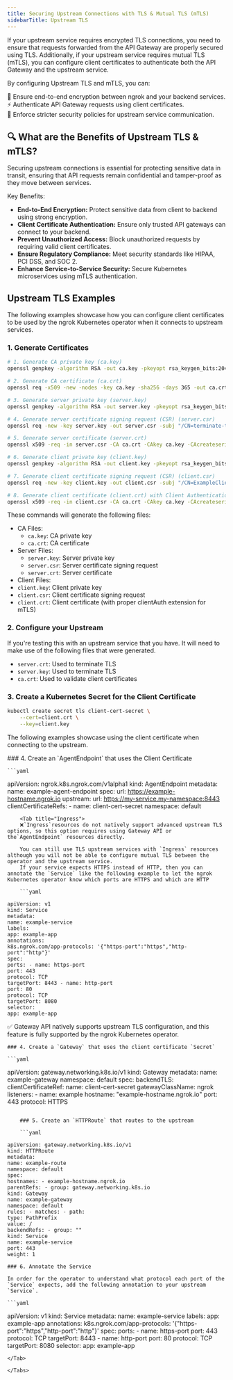 ```yaml
---
title: Securing Upstream Connections with TLS & Mutual TLS (mTLS)
sidebarTitle: Upstream TLS
---
```


If your upstream service requires encrypted TLS connections, you need to ensure that requests forwarded from the API Gateway are properly secured using TLS.
Additionally, if your upstream service requires mutual TLS (mTLS), you can configure client certificates to authenticate both the API Gateway and the upstream service.

By configuring Upstream TLS and mTLS, you can:

🔐 Ensure end-to-end encryption between ngrok and your backend services. <br />
⚡ Authenticate API Gateway requests using client certificates. <br />
🚀 Enforce stricter security policies for upstream service communication. <br />

## 🔍 What are the Benefits of Upstream TLS & mTLS?

Securing upstream connections is essential for protecting sensitive data in transit, ensuring that API requests remain confidential and tamper-proof as they move between services.

Key Benefits:

- **End-to-End Encryption:** Protect sensitive data from client to backend using strong encryption.
- **Client Certificate Authentication:** Ensure only trusted API gateways can connect to your backend.
- **Prevent Unauthorized Access:** Block unauthorized requests by requiring valid client certificates.
- **Ensure Regulatory Compliance:** Meet security standards like HIPAA, PCI DSS, and SOC 2.
- **Enhance Service-to-Service Security:** Secure Kubernetes microservices using mTLS authentication.

## Upstream TLS Examples

The following examples showcase how you can configure client certificates to be used by the ngrok Kubernetes operator when it connects to upstream services.

### 1. Generate Certificates

```bash
# 1. Generate CA private key (ca.key)
openssl genpkey -algorithm RSA -out ca.key -pkeyopt rsa_keygen_bits:2048

# 2. Generate CA certificate (ca.crt)
openssl req -x509 -new -nodes -key ca.key -sha256 -days 365 -out ca.crt -subj "/CN=ExampleCA"

# 3. Generate server private key (server.key)
openssl genpkey -algorithm RSA -out server.key -pkeyopt rsa_keygen_bits:2048

# 4. Generate server certificate signing request (CSR) (server.csr)
openssl req -new -key server.key -out server.csr -subj "/CN=terminate-tls-example.ngrok.app"

# 5. Generate server certificate (server.crt)
openssl x509 -req -in server.csr -CA ca.crt -CAkey ca.key -CAcreateserial -out server.crt -days 365 -sha256

# 6. Generate client private key (client.key)
openssl genpkey -algorithm RSA -out client.key -pkeyopt rsa_keygen_bits:2048

# 7. Generate client certificate signing request (CSR) (client.csr)
openssl req -new -key client.key -out client.csr -subj "/CN=ExampleClient"

# 8. Generate client certificate (client.crt) with Client Authentication
openssl x509 -req -in client.csr -CA ca.crt -CAkey ca.key -CAcreateserial -out client.crt -days 365 -sha256 -extfile <(printf "extendedKeyUsage = clientAuth")
```

These commands will generate the following files:

- CA Files:
  - `ca.key`: CA private key
  - `ca.crt`: CA certificate
- Server Files:
  - `server.key`: Server private key
  - `server.csr`: Server certificate signing request
  - `server.crt`: Server certificate
- Client Files:
- `client.key`: Client private key
- `client.csr`: Client certificate signing request
- `client.crt`: Client certificate (with proper clientAuth extension for mTLS)

### 2. Configure your Upstream

If you're testing this with an upstream service that you have. It will need to make use of the following files that were generated.

- `server.crt`: Used to terminate TLS
- `server.key`: Used to terminate TLS
- `ca.crt`: Used to validate client certificates

### 3. Create a Kubernetes Secret for the Client Certificate

```bash
kubectl create secret tls client-cert-secret \
	--cert=client.crt \
	--key=client.key
```

The following examples showcase using the client certificate when connecting to the upstream.

<Tabs>
	<Tab title="AgentEndpoint">
	### 4. Create an `AgentEndpoint` that uses the Client Certificate

    ```yaml

apiVersion: ngrok.k8s.ngrok.com/v1alpha1
kind: AgentEndpoint
metadata:
name: example-agent-endpoint
spec:
url: https://example-hostname.ngrok.io
upstream:
url: https://my-service.my-namespace:8443
clientCertificateRefs: - name: client-cert-secret
namespace: default

````</Tab>
	<Tab title="Ingress">
	❌`Ingress`resources do not natively support advanced upstream TLS options, so this option requires using Gateway API or the`AgentEndpoint` resources directly.

    You can still use TLS upstream services with `Ingress` resources although you will not be able to configure mutual TLS between the operator and the upstream service.
    If your service expects HTTPS instead of HTTP, then you can annotate the `Service` like the following example to let the ngrok Kubernetes operator know which ports are HTTPS and which are HTTP

    ```yaml

apiVersion: v1
kind: Service
metadata:
name: example-service
labels:
app: example-app
annotations:
k8s.ngrok.com/app-protocols: '{"https-port":"https","http-port":"http"}'
spec:
ports: - name: https-port
port: 443
protocol: TCP
targetPort: 8443 - name: http-port
port: 80
protocol: TCP
targetPort: 8080
selector:
app: example-app
````

</Tab>
<Tab title="Gateway API">
✅ Gateway API natively supports upstream TLS configuration, and this feature is fully supported by the ngrok Kubernetes operator.

    ### 4. Create a `Gateway` that uses the client certificate `Secret`

    ```yaml

apiVersion: gateway.networking.k8s.io/v1
kind: Gateway
metadata:
name: example-gateway
namespace: default
spec:
backendTLS:
clientCertificateRef:
name: client-cert-secret
gatewayClassName: ngrok
listeners: - name: example
hostname: "example-hostname.ngrok.io"
port: 443
protocol: HTTPS

````

    ### 5. Create an `HTTPRoute` that routes to the upstream

    ```yaml

apiVersion: gateway.networking.k8s.io/v1
kind: HTTPRoute
metadata:
name: example-route
namespace: default
spec:
hostnames: - example-hostname.ngrok.io
parentRefs: - group: gateway.networking.k8s.io
kind: Gateway
name: example-gateway
namespace: default
rules: - matches: - path:
type: PathPrefix
value: /
backendRefs: - group: ""
kind: Service
name: example-service
port: 443
weight: 1
````

    ### 6. Annotate the Service

    In order for the operator to understand what protocol each port of the `Service` expects, add the following annotation to your upstream `Service`.

    ```yaml

apiVersion: v1
kind: Service
metadata:
name: example-service
labels:
app: example-app
annotations:
k8s.ngrok.com/app-protocols: '{"https-port":"https","http-port":"http"}'
spec:
ports: - name: https-port
port: 443
protocol: TCP
targetPort: 8443 - name: http-port
port: 80
protocol: TCP
targetPort: 8080
selector:
app: example-app

```
</Tab>

</Tabs>
```
